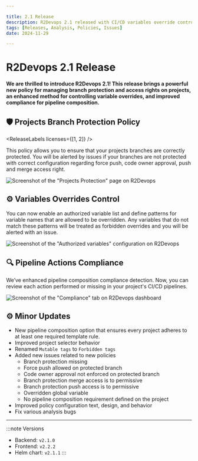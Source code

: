 ```yaml
---

title: 2.1 Release
description: R2Devops 2.1 released with CI/CD variables override control, branch protection policy, and enhanced compliance.
tags: [Releases, Analysis, Policies, Issues]
date: 2024-11-29

---
```


# R2Devops 2.1 Release


**We are thrilled to introduce R2Devops 2.1! This release brings a powerful new policy for managing branch protection and access rights on projects, an enhanced method for controlling variable overrides, and improved compliance for pipeline composition.**

<!-- truncate -->

## 🛡️ Projects Branch Protection Policy

<ReleaseLabels licenses={[1, 2]} />

This policy allows you to ensure that your projects branches are correctly protected. You will be alerted by issues if your branches are not protected with correct configuration regarding force push, code owner approval, push and merge access right.

![Screenshot of the "Projects Protection" page on R2Devops](./branch_protection.png)

## ⚙️ Variables Overrides Control

<ReleaseLabels licenses={[2]} />

You can now enable an authorized variable list and define patterns for variable names that are allowed to be overridden. Any variables that do not match these patterns will be treated as forbidden overrides and you will be alerted with an issue.

![Screenshot of the "Authorized variables" configuration on R2Devops](./overriden_var_issue.png)


## 🔍 Pipeline Actions Compliance

<ReleaseLabels licenses={[2]} />

We’ve enhanced pipeline composition compliance detection. Now, you can review each action performed or missing in your project's CI/CD pipelines.

![Screenshot of the "Compliance" tab on R2Devops dashboard](./pipeline_actions_labels.png)

## ⚙️ Minor Updates

- New pipeline composition option that ensures every project adheres to at least one required template rule.
- Improved project selector behavior
- Renamed `Mutable tags` to `Forbidden tags`
- Added new issues related to new policies
    - Branch protection missing
    - Force push allowed on protected branch
    - Code owner approval not enforced on protected branch
    - Branch protection merge access is to permissive
    - Branch protection push access is to permissive
    - Overridden global variable
    - No pipeline composition requirement defined on the project
- Improved policy configuration text, design, and behavior
- Fix various analysis bugs

<ReleaseBottomButton />

---

:::note Versions
- Backend: `v2.1.0`
- Frontend: `v2.2.2`
- Helm chart: `v2.1.1`
:::